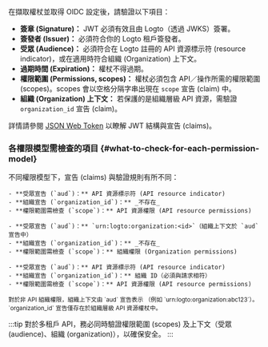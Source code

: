 
在擷取權杖並取得 OIDC 設定後，請驗證以下項目：

- **簽章 (Signature)：** JWT 必須有效且由 Logto（透過 JWKS）簽署。
- **簽發者 (Issuer)：** 必須符合你的 Logto 租戶簽發者。
- **受眾 (Audience)：** 必須符合在 Logto 註冊的 API 資源標示符 (resource indicator)，或在適用時符合組織 (Organization) 上下文。
- **過期時間 (Expiration)：** 權杖不得過期。
- **權限範圍 (Permissions, scopes)：** 權杖必須包含 API／操作所需的權限範圍 (scopes)。scopes 會以空格分隔字串出現在 `scope` 宣告 (claim) 中。
- **組織 (Organization) 上下文：** 若保護的是組織層級 API 資源，需驗證 `organization_id` 宣告 (claim)。

詳情請參閱 [JSON Web Token](https://auth.wiki/jwt) 以瞭解 JWT 結構與宣告 (claims)。

### 各權限模型需檢查的項目 \{#what-to-check-for-each-permission-model}

不同權限模型下，宣告 (claims) 與驗證規則有所不同：

<Tabs groupId="permission-models">
  <TabItem value="global-api-resources" label="全域 API 資源">

    - **受眾宣告 (`aud`)：** API 資源標示符 (API resource indicator)
    - **組織宣告 (`organization_id`)：** _不存在_
    - **權限範圍需檢查 (`scope`)：** API 資源權限 (API resource permissions)

  </TabItem>
  <TabItem value="organization-permissions" label="組織（非 API）權限">

    - **受眾宣告 (`aud`)：** `urn:logto:organization:<id>`（組織上下文於 `aud` 宣告中）
    - **組織宣告 (`organization_id`)：** _不存在_
    - **權限範圍需檢查 (`scope`)：** 組織權限 (Organization permissions)

  </TabItem>
  <TabItem value="organization-level-api-resources" label="組織層級 API 資源">

    - **受眾宣告 (`aud`)：** API 資源標示符 (API resource indicator)
    - **組織宣告 (`organization_id`)：** 組織 ID（必須與請求相符）
    - **權限範圍需檢查 (`scope`)：** API 資源權限 (API resource permissions)

  </TabItem>
</Tabs>

<small>
  對於非 API 組織權限，組織上下文由 `aud` 宣告表示 （例如
  `urn:logto:organization:abc123`）。`organization_id` 宣告僅存在於組織層級 API 資源權杖中。
</small>

:::tip
對於多租戶 API，務必同時驗證權限範圍 (scopes) 及上下文（受眾 (audience)、組織 (organization)），以確保安全。
:::
